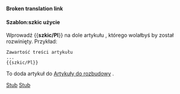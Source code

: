 <noinclude>'''Broken translation link'''{{en/-}}</noinclude>{{ambox
| type  = notice
| image = StubIcon.png
| text  = <strong>Szkic</strong><br>Ten artykuł jest szkicem. Proszę, jeśli możesz, [{{fullurl:{{NAMESPACE}}:{{PAGENAME}}|action=edit}} rozwiń to].
}}<includeonly>{{{1|<!--[[Category:en/Articles to be expanded]]-->[[Category:pl/Artykuły do rozbudowy]]}}}</includeonly><noinclude>

====Szablon:szkic użycie====
Wprowadź <nowiki>{{</nowiki>'''szkic/Pl'''<nowiki>}}</nowiki> na dole artykułu , którego wolałbyś by został rozwinięty. Przykład:
<pre>
Zawartość treści artykułu
...
{{szkic/Pl}}
</pre>
To doda artykuł do <!--[[Category/en/Articles to be expanded]]-->[[Category/pl/Artykuły do rozbudowy|Artykuły do rozbudowy]] .

<!--[[Category:en/Templates|Stub]][[Category:en/Message boxes|Stub]]-->[[Category:pl/Szablony|Stub]][[Category:pl/InfoBox|Stub]]</noinclude>